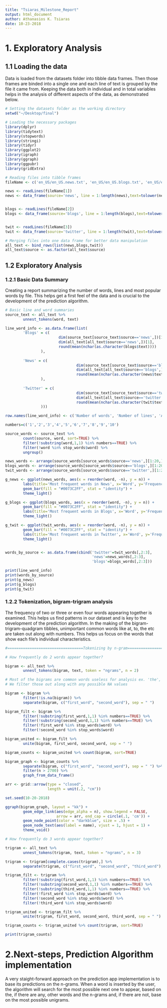 ```yaml
---
title: "Tsiaras_Milestone_Report"
output: html_document
author: Athanasios K. Tsiaras
date: 10-23-2018
---
```




# 1. Exploratory Analysis

## 1.1 Loading the data
Data is loaded from the datasets folder into tibble data frames. Then those frames are binded into a single one and each line of text is grouped by the file it came from. Keeping the data both in individual and in total variables helps in the analysis of different aspects of the data, as demonstrated below.

```r

# Setting the datasets folder as the working directory
setwd("~/Desktop/final")

# Loading the necessary packages
library(dplyr)
library(tidytext)
library(stopwords)
library(stringi)
library(tidyr)
library(ggplot2)
library(igraph)
library(ggraph)
library(ggpubr)
library(gridExtra)

# Reading files into tibble frames
fileName <- c('en_US/en_US.news.txt', 'en_US/en_US.blogs.txt', 'en_US/en_US.twitter.txt')

news <- readLines(fileName[1])
news <- data_frame(source='news', line = 1:length(news),text=tolower(news))


blogs <- readLines(fileName[2])
blogs <- data_frame(source='blogs', line = 1:length(blogs),text=tolower(blogs))


twit <- readLines(fileName[3])
twit <- data_frame(source='twitter', line = 1:length(twit),text=tolower(twit))

# Merging files into one data frame for better data manipulation
all_text <- bind_rows(list(news,blogs,twit))
all_text$source <- as.factor(all_text$source)
```

## 1.2 Exploratory Analysis

### 1.2.1 Basic Data Summary

Creating a report summarizing the number of words, lines and most popular words by file. This helps get a first feel of the data and is crucial to the development of the prediction algorithm. 

```r
# Basic line and word summaries
source_text <- all_text %>%
        unnest_tokens(word, text)

line_word_info <- as.data.frame(list(
        'Blogs' = c(
                        dim(source_text[source_text$source=='news',])[1],
                        dim(all_text[all_text$source=='news',])[1],
                        round(mean(nchar(as.character(blogs$text))))
                ),
        
        'News' = c(
                                dim(source_text[source_text$source=='blogs',])[1], 
                                dim(all_text[all_text$source=='blogs',])[1],
                                round(mean(nchar(as.character(news$text))))
                ),
        
        'Twitter' = c(
                                dim(source_text[source_text$source=='twitter',])[1],
                                dim(all_text[all_text$source=='twitter',])[1],
                                round(mean(nchar(as.character(twit$text))))
                )))

row.names(line_word_info) <- c('Number of words', 'Number of lines', 'Average line length')

numbers=c('1','2','3','4','5','6','7','8','9','10')

source_words <- source_text %>%
        count(source, word, sort=TRUE) %>%
        filter(!substring(word,1,1) %in% numbers==TRUE) %>%
        filter(!word %in% stop_words$word) %>%
        ungroup()

news_words <- arrange(source_words[source_words$source=='news',][1:20,], -n)
blogs_words <- arrange(source_words[source_words$source=='blogs',][1:20,], -n)
twit_words <- arrange(source_words[source_words$source=='twitter',][1:20,], -n)

g_news <- ggplot(news_words, aes(x = reorder(word, -n), y = n)) +
        labs(title='Most frequent words in News', x='Word', y='Frequency')+
        geom_bar(fill = "#0073C2FF", stat = "identity") +
        theme_light()

g_blogs <- ggplot(blogs_words, aes(x = reorder(word, -n), y = n)) +
        geom_bar(fill = "#0073C2FF", stat = "identity") +
        labs(title='Most frequent words in Blogs', x='Word', y='Frequency') +
        theme_light()

g_twit <- ggplot(twit_words, aes(x = reorder(word, -n), y = n)) +
        geom_bar(fill = "#0073C2FF", stat = "identity") +
        labs(title='Most frequent words in Twitter', x='Word', y='Frequency') +
        theme_light()


words_by_source <- as.data.frame(cbind('twitter'=twit_words[,2:3],
                                       'news'=news_words[,2:3], 
                                       'blogs'=blogs_words[,2:3]))

print(line_word_info)
print(words_by_source)
print(g_news)
print(g_blogs)
print(g_twit)
```

### 1.2.2 Tokenization, bigram-trigram analysis

The frequency of two or three or even four words appearing together is examined. This helps us find patterns in our dataset and is key to the development of the prediction algorithm. In the making of the bigram-trigram-quadgram tibbles, unimportant common words like at, to, the etc are taken out along with numbers. This helps us focus on the words that show each file's individual characteristics.

```r
#==================================Tokenizing by n-gram=================================

# How frequently do 2 words appear together?

bigram <- all_text %>%
        unnest_tokens(bigram, text, token = "ngrams", n = 2)

# Most of the bigrams are common words useless for analysis ex. 'the', 'or', 'and', 'to
# We filter those out along with any possible NA values

bigram <- bigram %>%
        filter(!is.na(bigram)) %>%
        separate(bigram, c("first_word", "second_word"), sep = " ")

bigram_filt <- bigram %>%
        filter(!substring(first_word,1,1) %in% numbers==TRUE) %>%
        filter(!substring(second_word,1,1) %in% numbers==TRUE) %>%
        filter(!first_word %in% stop_words$word) %>%
        filter(!second_word %in% stop_words$word)

bigram_united <- bigram_filt %>%
        unite(bigram, first_word, second_word, sep = " ")

bigram_counts <- bigram_united %>% count(bigram, sort=TRUE)

bigram_graph <- bigram_counts %>%
        separate(bigram, c("first_word", "second_word"), sep = " ") %>%
        filter(n > 2700) %>%
        graph_from_data_frame()

arr <- grid::arrow(type = "closed", 
                   length = unit(.2, "cm"))

set.seed(10-20-2018)

ggraph(bigram_graph, layout = "kk") +
        geom_edge_link(aes(edge_alpha = n), show.legend = FALSE,
                       arrow = arr, end_cap = circle(.1, 'cm')) +
        geom_node_point(color = "darkblue", size = .5) +
        geom_node_text(aes(label = name), vjust = 1, hjust = 1) +
        theme_void()

# How frequently do 3 words appear together?

trigram <- all_text %>% 
        unnest_tokens(trigram, text, token = "ngrams", n = 3) 

trigram <- trigram[complete.cases(trigram),] %>%
        separate(trigram, c("first_word", "second_word", "third_word"), sep = " ")

trigram_filt <- trigram %>%
        filter(!substring(first_word,1,1) %in% numbers==TRUE) %>%
        filter(!substring(second_word,1,1) %in% numbers==TRUE) %>%
        filter(!substring(third_word,1,1) %in% numbers==TRUE) %>%
        filter(!first_word %in% stop_words$word) %>%
        filter(!second_word %in% stop_words$word) %>%
        filter(!third_word %in% stop_words$word)

trigram_united <- trigram_filt %>%
        unite(trigram, first_word, second_word, third_word, sep = " ")

trigram_counts <- trigram_united %>% count(trigram, sort=TRUE)

print(trigram_counts)

```

# 2.Next-steps, Prediction Algorithm implementation

A very staight-forward approach on the prediction app implementation is to base its predictions on the n-grams. When a word is inserted by the user, the algorithm will search for the most possible next one to appear, based on the, if there are any, other words and the n-grams and, if there are not, base on the most possible unigrams.